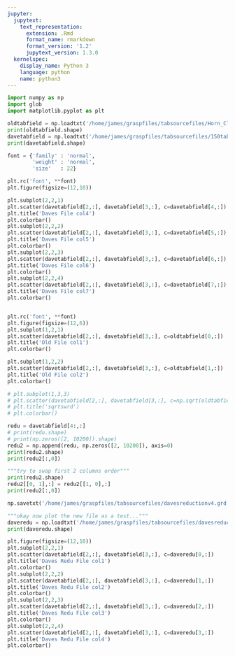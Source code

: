 ```yaml
---
jupyter:
  jupytext:
    text_representation:
      extension: .Rmd
      format_name: rmarkdown
      format_version: '1.2'
      jupytext_version: 1.3.0
  kernelspec:
    display_name: Python 3
    language: python
    name: python3
---
```


```python
import numpy as np
import glob
import matplotlib.pyplot as plt
```

```python
oldtabfield = np.loadtxt('/home/james/graspfiles/tabsourcefiles/Horn_Clover12b_150GHzSM_Coherent_NF__with_ORTH_grdfileXPOLONLY.grd', skiprows=8).T
print(oldtabfield.shape)
davetabfield = np.loadtxt('/home/james/graspfiles/tabsourcefiles/150tabsourcedave.grd', skiprows=8).T
print(davetabfield.shape)
```

```python
font = {'family' : 'normal',
        'weight' : 'normal',
        'size'   : 22}

plt.rc('font', **font)
plt.figure(figsize=(12,10))

plt.subplot(2,2,1)
plt.scatter(davetabfield[2,:], davetabfield[3,:], c=davetabfield[4,:])
plt.title('Daves File col4')
plt.colorbar()
plt.subplot(2,2,2)
plt.scatter(davetabfield[2,:], davetabfield[3,:], c=davetabfield[5,:])
plt.title('Daves File col5')
plt.colorbar()
plt.subplot(2,2,3)
plt.scatter(davetabfield[2,:], davetabfield[3,:], c=davetabfield[6,:])
plt.title('Daves File col6')
plt.colorbar()
plt.subplot(2,2,4)
plt.scatter(davetabfield[2,:], davetabfield[3,:], c=davetabfield[7,:])
plt.title('Daves File col7')
plt.colorbar()



```

```python
plt.rc('font', **font)
plt.figure(figsize=(12,6))
plt.subplot(1,2,1)
plt.scatter(davetabfield[2,:], davetabfield[3,:], c=oldtabfield[0,:])
plt.title('Old File col1')
plt.colorbar()

plt.subplot(1,2,2)
plt.scatter(davetabfield[2,:], davetabfield[3,:], c=oldtabfield[1,:])
plt.title('Old File col2')
plt.colorbar()

# plt.subplot(1,3,3)
# plt.scatter(davetabfield[2,:], davetabfield[3,:], c=np.sqrt(oldtabfield[0,:]**2+oldtabfield[1,:]**2))
# plt.title('sqrtswrd')
# plt.colorbar()
```

```python
redu = davetabfield[4:,:]
# print(redu.shape)
# print(np.zeros([2, 10200]).shape)
redu2 = np.append(redu, np.zeros([2, 10200]), axis=0)
print(redu2.shape)
print(redu2[:,0])
```

```python
"""try to swap first 2 columns order"""
print(redu2.shape)
redu2[[0, 1],:] = redu2[[1, 0],:]
print(redu2[:,0])
```

```python
np.savetxt('/home/james/graspfiles/tabsourcefiles/davesreductionv4.grd', redu2.T, delimiter=' ')
```

```python
"""okay now plot the new file as a test..."""
daveredu = np.loadtxt('/home/james/graspfiles/tabsourcefiles/davesreduction.grd', skiprows=0).T
print(daveredu.shape)
```

```python
plt.figure(figsize=(12,10))
plt.subplot(2,2,1)
plt.scatter(davetabfield[2,:], davetabfield[3,:], c=daveredu[0,:])
plt.title('Daves Redu File col1')
plt.colorbar()
plt.subplot(2,2,2)
plt.scatter(davetabfield[2,:], davetabfield[3,:], c=daveredu[1,:])
plt.title('Daves Redu File col2')
plt.colorbar()
plt.subplot(2,2,3)
plt.scatter(davetabfield[2,:], davetabfield[3,:], c=daveredu[2,:])
plt.title('Daves Redu File col3')
plt.colorbar()
plt.subplot(2,2,4)
plt.scatter(davetabfield[2,:], davetabfield[3,:], c=daveredu[3,:])
plt.title('Daves Redu File col4')
plt.colorbar()
```

```python

```
